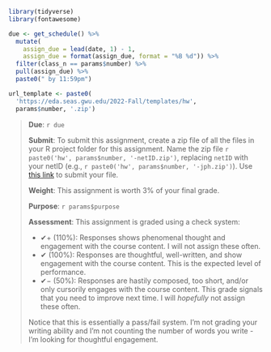 ```r
library(tidyverse)
library(fontawesome)

due <- get_schedule() %>%
  mutate(
    assign_due = lead(date, 1) - 1,
    assign_due = format(assign_due, format = "%B %d")) %>% 
  filter(class_n == params$number) %>%
  pull(assign_due) %>% 
  paste0(" by 11:59pm")

url_template <- paste0(
  'https://eda.seas.gwu.edu/2022-Fall/templates/hw',
  params$number, '.zip')
```

> **Due**: `r due`
>
> **Submit**: To submit this assignment, create a zip file of all the files in your R project folder for this assignment. Name the zip file ``r paste0('hw', params$number, '-netID.zip')``, replacing `netID` with your netID (e.g., ``r paste0('hw', params$number, '-jph.zip')``). Use [this link](`r params$submit`) to submit your file.
>
> **Weight**: This assignment is worth 3% of your final grade.
>
> **Purpose**: `r params$purpose`
>
> **Assessment**: This assignment is graded using a check system:
>
> - ✔+ (110%): Responses shows phenomenal thought and engagement with the course content. I will not assign these often.
> - ✔ (100%): Responses are thoughtful, well-written, and show engagement with the course content. This is the expected level of performance.
> - ✔− (50%): Responses are hastily composed, too short, and/or only cursorily engages with the course content. This grade signals that you need to improve next time. I will _hopefully_ not assign these often.
>
> Notice that this is essentially a pass/fail system. I'm not grading your writing ability and I'm not counting the number of words you write - I'm looking for thoughtful engagement.
